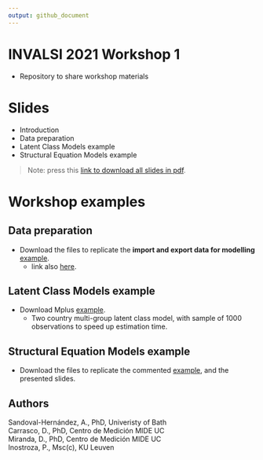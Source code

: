 ```yaml
---
output: github_document
---
```


# INVALSI 2021 Workshop 1

- Repository to share workshop materials

# Slides

- Introduction
- Data preparation
- Latent Class Models example
- Structural Equation Models example

>Note: press this [link to download all slides in pdf](https://www.dropbox.com/sh/asn8sp0qf7f7rvl/AAAa_gBQuha513OQbTxsPHKMa?dl=1).

# Workshop examples

## Data preparation

- Download the files to replicate the **import and export data for modelling** [example](https://www.dropbox.com/sh/li9sndp5irp0ffa/AACcp5llXkcCWKDwcFeySt7Na?dl=1).
  + link also [here](https://www.dropbox.com/sh/li9sndp5irp0ffa/AACcp5llXkcCWKDwcFeySt7Na?dl=1).

## Latent Class Models example

- Download Mplus [example](https://www.dropbox.com/sh/r18pra0fhig85y2/AACkgpBpKWuO80waD2AeTBoUa?dl=1).
  + Two country multi-group latent class model, with sample of 1000 observations to speed up estimation time.

## Structural Equation Models example

- Download the files to replicate the commented [example](https://www.dropbox.com/sh/lggup1w5h0mp4k4/AADbDIzv-O5XgpPE2-eZfKUDa?dl=1), and the presented slides.

## Authors

Sandoval-Hernández, A., PhD, Univeristy of Bath  
Carrasco, D., PhD, Centro de Medición MIDE UC  
Miranda, D., PhD, Centro de Medición MIDE UC  
Inostroza, P., Msc(c), KU Leuven  
